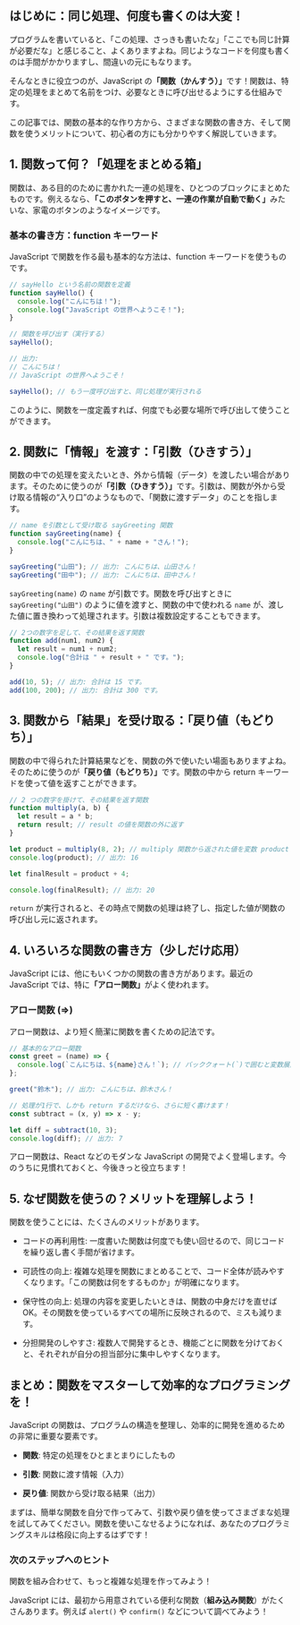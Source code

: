 ## はじめに：同じ処理、何度も書くのは大変！

プログラムを書いていると、「この処理、さっきも書いたな」「ここでも同じ計算が必要だな」と感じること、よくありますよね。同じようなコードを何度も書くのは手間がかかりますし、間違いの元にもなります。

そんなときに役立つのが、JavaScript の<strong>「関数（かんすう）」</strong>です！関数は、特定の処理をまとめて名前をつけ、必要なときに呼び出せるようにする仕組みです。

この記事では、関数の基本的な作り方から、さまざまな関数の書き方、そして関数を使うメリットについて、初心者の方にも分かりやすく解説していきます。

## 1. 関数って何？「処理をまとめる箱」

関数は、ある目的のために書かれた一連の処理を、ひとつのブロックにまとめたものです。例えるなら、<strong>「このボタンを押すと、一連の作業が自動で動く」</strong>みたいな、家電のボタンのようなイメージです。

### 基本の書き方：function キーワード

JavaScript で関数を作る最も基本的な方法は、function キーワードを使うものです。

```js
// sayHello という名前の関数を定義
function sayHello() {
  console.log("こんにちは！");
  console.log("JavaScript の世界へようこそ！");
}

// 関数を呼び出す（実行する）
sayHello();

// 出力:
// こんにちは！
// JavaScript の世界へようこそ！

sayHello(); // もう一度呼び出すと、同じ処理が実行される
```

このように、関数を一度定義すれば、何度でも必要な場所で呼び出して使うことができます。

## 2. 関数に「情報」を渡す：「引数（ひきすう）」

関数の中での処理を変えたいとき、外から情報（データ）を渡したい場合があります。そのために使うのが<strong>「引数（ひきすう）」</strong>です。引数は、関数が外から受け取る情報の“入り口”のようなもので、「関数に渡すデータ」のことを指します。

```js
// name を引数として受け取る sayGreeting 関数
function sayGreeting(name) {
  console.log("こんにちは、" + name + "さん！");
}

sayGreeting("山田"); // 出力: こんにちは、山田さん！
sayGreeting("田中"); // 出力: こんにちは、田中さん！
```

`sayGreeting(name)` の `name` が引数です。関数を呼び出すときに `sayGreeting("山田")` のように値を渡すと、関数の中で使われる `name` が、渡した値に置き換わって処理されます。引数は複数設定することもできます。

```js
// 2つの数字を足して、その結果を返す関数
function add(num1, num2) {
  let result = num1 + num2;
  console.log("合計は " + result + " です。");
}

add(10, 5); // 出力: 合計は 15 です。
add(100, 200); // 出力: 合計は 300 です。
```

## 3. 関数から「結果」を受け取る：「戻り値（もどりち）」

関数の中で得られた計算結果などを、関数の外で使いたい場面もありますよね。そのために使うのが<strong>「戻り値（もどりち）」</strong>です。関数の中から return キーワードを使って値を返すことができます。

```js
// 2 つの数字を掛けて、その結果を返す関数
function multiply(a, b) {
  let result = a * b;
  return result; // result の値を関数の外に返す
}

let product = multiply(8, 2); // multiply 関数から返された値を変数 product に代入
console.log(product); // 出力: 16

let finalResult = product + 4;

console.log(finalResult); // 出力: 20
```

`return` が実行されると、その時点で関数の処理は終了し、指定した値が関数の呼び出し元に返されます。

## 4. いろいろな関数の書き方（少しだけ応用）

JavaScript には、他にもいくつかの関数の書き方があります。最近の JavaScript では、特に<strong>「アロー関数」</strong>がよく使われます。

### アロー関数 (=>)

アロー関数は、より短く簡潔に関数を書くための記法です。

```js
// 基本的なアロー関数
const greet = (name) => {
  console.log(`こんにちは、${name}さん！`); // バッククォート(`)で囲むと変数展開ができます
};

greet("鈴木"); // 出力: こんにちは、鈴木さん！

// 処理が1行で、しかも return するだけなら、さらに短く書けます！
const subtract = (x, y) => x - y;

let diff = subtract(10, 3);
console.log(diff); // 出力: 7
```

アロー関数は、React などのモダンな JavaScript の開発でよく登場します。今のうちに見慣れておくと、今後きっと役立ちます！

## 5. なぜ関数を使うの？メリットを理解しよう！

関数を使うことには、たくさんのメリットがあります。

- コードの再利用性: 一度書いた関数は何度でも使い回せるので、同じコードを繰り返し書く手間が省けます。

* 可読性の向上: 複雑な処理を関数にまとめることで、コード全体が読みやすくなります。「この関数は何をするものか」が明確になります。

- 保守性の向上: 処理の内容を変更したいときは、関数の中身だけを直せば OK。その関数を使っているすべての場所に反映されるので、ミスも減ります。

* 分担開発のしやすさ: 複数人で開発するとき、機能ごとに関数を分けておくと、それぞれが自分の担当部分に集中しやすくなります。

## まとめ：関数をマスターして効率的なプログラミングを！

JavaScript の関数は、プログラムの構造を整理し、効率的に開発を進めるための非常に重要な要素です。

- <strong>関数</strong>: 特定の処理をひとまとまりにしたもの

* <strong>引数</strong>: 関数に渡す情報（入力）

- <strong>戻り値</strong>: 関数から受け取る結果（出力）

まずは、簡単な関数を自分で作ってみて、引数や戻り値を使ってさまざまな処理を試してみてください。関数を使いこなせるようになれば、あなたのプログラミングスキルは格段に向上するはずです！

### 次のステップへのヒント

関数を組み合わせて、もっと複雑な処理を作ってみよう！

JavaScript には、最初から用意されている便利な関数（<strong>組み込み関数</strong>）がたくさんあります。例えば `alert()` や `confirm()` などについて調べてみよう！
